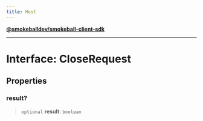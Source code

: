 ```yaml
---
title: Host
---
```

[**@smokeballdev/smokeball-client-sdk**](./../../../../README)

***

# Interface: CloseRequest

## Properties

### result?

> `optional` **result**: `boolean`
